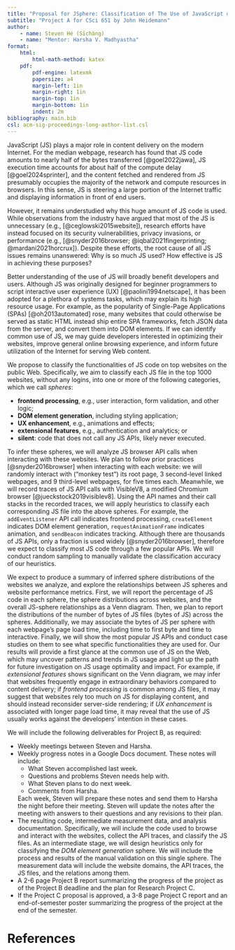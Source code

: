 ```yaml
---
title: "Proposal for JSphere: Classification of The Use of JavaScript on The Web"
subtitle: "Project A for CSci 651 by John Heidemann"
author:
    - name: Steven Hé (Sīchàng)
    - name: "Mentor: Harsha V. Madhyastha"
format:
    html:
        html-math-method: katex
    pdf:
        pdf-engine: latexmk
        papersize: a4
        margin-left: 1in
        margin-right: 1in
        margin-top: 1in
        margin-bottom: 1in
        indent: 2m
bibliography: main.bib
csl: acm-sig-proceedings-long-author-list.csl
---
```


JavaScript (JS) plays a major role in content delivery on the modern Internet.
For the median webpage, research has found that JS code amounts to
nearly half of the bytes transferred [@goel2022jawa],
JS execution time accounts for about half of
the compute delay [@goel2024sprinter], and the content fetched and
rendered from JS presumably occupies the majority of the network and
compute resources in browsers.
In this sense, JS is steering a large portion of the Internet traffic and
displaying information in front of end users.

<!--
1. How does your research "fit in"? (The competition, from NABC.) 1.
    why is it interesting research (to the field)? 2.
    why is it interesting for you (what will you learn)?3.
    what is relationship to other work (briefly, a few sentences or so,
    ideally with references to prior work or other projects)
-->
However, it remains understudied why this huge amount of JS code is used.
While observations from the industry have argued that most of
the JS is unnecessary (e.g., [@ceglowski2015website]),
research efforts have instead focused on its security vulnerabilities,
privacy invasions, or performance (e.g., [@snyder2016browser;
@iqbal2021fingerprinting; @mardani2021horcrux]).
Despite these efforts, the root cause of all JS issues remains unanswered:
Why is so much JS used? How effective is JS in achieving these purposes?

<!-- 1. What need will your research address? -->
Better understanding of the use of JS will broadly benefit developers and
users.
Although JS was originally designed for beginner programmers to
script interactive user experience (UX) [@paolini1994netscape],
it has been adopted for a plethora of systems tasks, which
may explain its high resource usage.
For example, as the popularity of Single-Page Applications (SPAs)
[@oh2013automated] rose, many websites that could otherwise be served as
static HTML instead ship entire SPA frameworks, fetch JSON data from
the server, and convert them into DOM elements.
If we can identify common use of JS, we may guide developers interested in
optimizing their websites, improve general online browsing experience, and
inform future utilization of the Internet for serving Web content.

<!-- 1. What research you plan to do (briefly, a paragraph or so).
    (What is approach, from NABC.) -->
We propose to classify the functionalities of JS code on top websites on
the public Web. Specifically, we aim to classify each JS file in
the top 1000 websites, without any logins, into one or more of
the following categories, which we call *spheres*:

- **frontend processing**, e.g., user interaction, form validation, and
    other logic;
- **DOM element generation**, including styling application;
- **UX enhancement**, e.g., animations and effects;
- **extensional features**, e.g., authentication and analytics; or
- **silent**: code that does not call any JS APIs, likely never executed.

To infer these spheres, we will analyze JS browser API calls when
interacting with these websites.
We plan to follow prior practices [@snyder2016browser] when interacting with
each website: we will randomly interact with ("monkey test") its root page,
3 second-level linked webpages, and 9 third-level webpages, for
five times each.
Meanwhile, we will record traces of JS API calls with VisibleV8,
a modified Chromium browser [@jueckstock2019visiblev8].
Using the API names and their call stacks in the recorded traces,
we will apply heuristics to
classify each corresponding JS file into the above spheres.
For example, the `addEventListener` API call indicates frontend processing,
`createElement` indicates DOM element generation, `requestAnimationFrame`
indicates animation, and `sendBeacon` indicates tracking.
Although there are thousands of JS APIs,
only a fraction is used widely [@snyder2016browser], therefore we expect to
classify most JS code through a few popular APIs.
We will conduct random sampling to
manually validate the classification accuracy of our heuristics.

<!-- 1. What do you expect the results of your research to be?
    (What are the benfits, from NABC.) -->
We expect to produce a summary of inferred sphere distributions of
the websites we analyze, and explore the relationships between JS spheres and
website performance metrics.
First, we will report the percentage of JS code in each sphere,
the sphere distributions across websites, and
the overall JS-sphere relationships as a Venn diagram.
Then, we plan to report the distributions of the number of bytes of
JS files (bytes of JS) across the spheres.
Additionally, we may associate the bytes of JS per sphere with
each webpage's page load time, including time to first byte and time to
interactive.
Finally, we will show the most popular JS APIs and conduct case studies on
them to see what specific functionalities they are used for.
Our results will provide a first glance at the common use of JS on the Web,
which may uncover patterns and trends in JS usage and light up the path for
future investigation on JS usage optimality and impact.
For example, if *extensional features* shows significant on the Venn diagram,
we may infer that websites frequently engage in
extraordinary behaviors compared to content delivery; if
*frontend processing* is common among JS files, it may suggest that
websites rely too much on JS for displaying content, and
should instead reconsider server-side rendering; if
*UX enhancement* is associated with longer page load time, it may reveal that
the use of JS usually works against the developers' intention in these cases.

<!-- 1. what specific *deliverables* you will have for
    Project B.-->
We will include the following deliverables for Project B, as required:

- Weekly meetings between Steven and Harsha.
- Weekly progress notes in a Google Docs document. These notes will include:
    - What Steven accomplished last week.
    - Questions and problems Steven needs help with.
    - What Steven plans to do next week.
    - Comments from Harsha.

    Each week, Steven will prepare these notes and send them to
    Harsha the night before their meeting.
    Steven will update the notes after the meeting with answers to
    their questions and any revisions to their plan.
- The resulting code, intermediate measurement data, and
    analysis documentation.
    Specifically, we will include the code used to browse and interact with
    the websites, collect the API traces, and classify the JS files.
    As an intermediate stage, we will design heuristics only for
    classifying the *DOM element generation* sphere.
    We will include the process and results of the manual validation on
    this single sphere. The measurement data will include the website domains,
    <!-- page load time and bytes, -->
    the API traces, the JS files, and the relations among them.
- A 2-6 page Project B report summarizing the progress of the project as of
    the Project B deadline and the plan for Research Project C.
- If the Project C proposal is approved, a 3-8 page Project C report and
    an end-of-semester poster summarizing the progress of
    the project at the end of the semester.

# References
